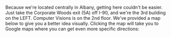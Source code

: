 Because we're located centrally in Albany, getting here couldn't be easier. Just take the Corporate Woods exit (5A) off I-90, and we're the 3rd building on the LEFT. Computer Visions is on the 2nd floor. We've provided a map below to give you a better idea visually. Clicking the map will take you to Google maps where you can get even more specific directions:
